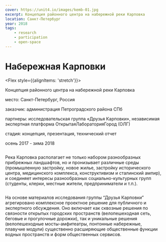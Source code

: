 ```yaml
---
cover: https://unit4.io/images/kemb-01.jpg
excerpt: Концепция районного центра на набережной реки Карповка
location: Санкт-Петербург
year: 2018
tags:
    - research
    - participation
    - open-space
---
```


# Набережная Карповки

<Flex style={{alignItems: 'stretch'}}>
<Flex col>

Концепция районного центра на набережной реки Карповка

</Flex>

<div>
<p><BlackHighlight>место:</BlackHighlight> Санкт-Петербург, Россия</p>

<p><BlackHighlight>заказчик:</BlackHighlight> администрация Петроградского района СПб</p>

<p><BlackHighlight>партнеры:</BlackHighlight> исследовательская группа «Друзья Карповки», независимая экспертная платформа ОткрытаяЛабораторияГород (ОЛГ)</p>

<p><BlackHighlight>стадия:</BlackHighlight> концепция, презентация, технический отчет</p>

осень 2017 - зима 2018
</div>
</Flex>


<Image src="/images/kemb-01.jpg" alt="" />

Река Карповка располагает не только набором разнообразных прибрежных ландшафтов, но и пронизывает различные среды (промышленную застройку, новое жилье, застройку исторического центра, медицинского комплекса, конструктивизм и сталинский ампир), и соединяет интересы разнообразных социально-культурных групп (студенты, клерки, местные жители, предприниматели и т.п.).

<Image src="/images/kemb-02.jpg" alt="" />

На основе материалов исследования группы “Друзья Карповки” агрегировано комплексное проектное решение для публичного и экспертного обсуждения. Оно включает как сквозные решения по связности открытых городских пространств (велопешеходная сеть, беговые и прогулочные дорожки), так и уникальные решения (велопешеходные мосты-амфитеатры, понтонные набережные, плавучие модули) существенно расширяющие общественные функции водных пространств и форм общественных сервисов.

<Image src="/images/kemb-03.jpg" alt="" />

<Image src="/images/kemb-04.jpg" alt="" />

<Image src="/images/kemb-05.jpg" alt="" />

<Image src="/images/kemb-06.jpg" alt="" />

<Image src="/images/kemb-07.jpg" alt="" />

